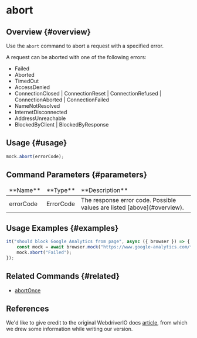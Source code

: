 # abort

## Overview {#overview}

Use the `abort` command to abort a request with a specified error.

A request can be aborted with one of the following errors:

-   Failed
-   Aborted
-   TimedOut
-   AccessDenied
-   ConnectionClosed | ConnectionReset | ConnectionRefused | ConnectionAborted | ConnectionFailed
-   NameNotResolved
-   InternetDisconnected
-   AddressUnreachable
-   BlockedByClient | BlockedByResponse

## Usage {#usage}

```javascript
mock.abort(errorCode);
```

## Command Parameters {#parameters}

<table>
<thead>
<tr><td>**Name**</td><td>**Type**</td><td>**Description**</td></tr>
</thead>
<tbody>
<tr><td>errorCode</td><td>ErrorCode</td><td>The response error code. Possible values are listed [above](#overview).</td></tr>

</tbody>
</table>

## Usage Examples {#examples}

```javascript
it("should block Google Analytics from page", async ({ browser }) => {
    const mock = await browser.mock("https://www.google-analytics.com/**");
    mock.abort("Failed");
});
```

## Related Commands {#related}

-   [abortOnce](../abortOnce)

## References

We'd like to give credit to the original WebdriverIO docs [article](https://webdriver.io/docs/api/mock/abort), from which we drew some information while writing our version.
